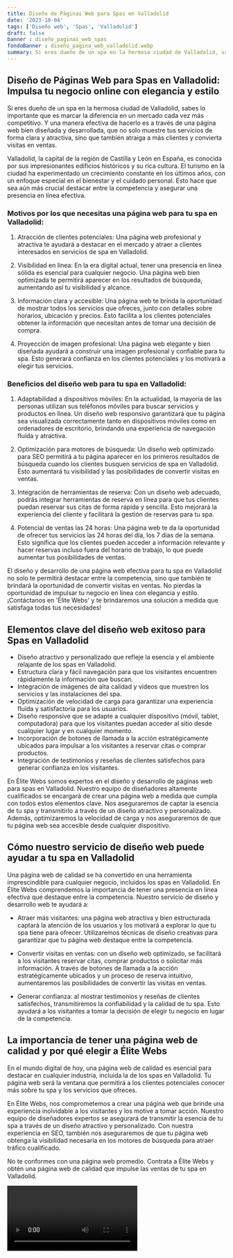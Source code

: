 ```yaml
---
title: Diseño de Páginas Web para Spas en Valladolid
date: '2023-10-04'
tags: ['Diseño web', 'Spas', 'Valladolid']
draft: false
banner : diseño_paginas_web_spas
fondoBanner : diseño_pagina_web_valladolid.webp
summary: Si eres dueño de un spa en la hermosa ciudad de Valladolid, sabes lo importante que es marcar la diferencia en un mercado cada vez más competitivo. Y una manera efectiva de hacerlo es a través de una página web bien diseñada y desarrollada, que no solo muestre tus servicios de forma clara y atractiva, sino que también atraiga a más clientes y convierta visitas en ventas.
---
```


## Diseño de Páginas Web para Spas en Valladolid: Impulsa tu negocio online con elegancia y estilo

Si eres dueño de un spa en la hermosa ciudad de Valladolid, sabes lo importante que es marcar la diferencia en un mercado cada vez más competitivo. Y una manera efectiva de hacerlo es a través de una página web bien diseñada y desarrollada, que no solo muestre tus servicios de forma clara y atractiva, sino que también atraiga a más clientes y convierta visitas en ventas.

Valladolid, la capital de la región de Castilla y León en España, es conocida por sus impresionantes edificios históricos y su rica cultura. El turismo en la ciudad ha experimentado un crecimiento constante en los últimos años, con un enfoque especial en el bienestar y el cuidado personal. Esto hace que sea aún más crucial destacar entre la competencia y asegurar una presencia en línea efectiva.

### Motivos por los que necesitas una página web para tu spa en Valladolid:

1. Atracción de clientes potenciales: Una página web profesional y atractiva te ayudará a destacar en el mercado y atraer a clientes interesados en servicios de spa en Valladolid.

2. Visibilidad en línea: En la era digital actual, tener una presencia en línea sólida es esencial para cualquier negocio. Una página web bien optimizada te permitirá aparecer en los resultados de búsqueda, aumentando así tu visibilidad y alcance.

3. Información clara y accesible: Una página web te brinda la oportunidad de mostrar todos los servicios que ofreces, junto con detalles sobre horarios, ubicación y precios. Esto facilita a los clientes potenciales obtener la información que necesitan antes de tomar una decisión de compra.

4. Proyección de imagen profesional: Una página web elegante y bien diseñada ayudará a construir una imagen profesional y confiable para tu spa. Esto generará confianza en los clientes potenciales y los motivará a elegir tus servicios.

### Beneficios del diseño web para tu spa en Valladolid:

1. Adaptabilidad a dispositivos móviles: En la actualidad, la mayoría de las personas utilizan sus teléfonos móviles para buscar servicios y productos en línea. Un diseño web responsivo garantizará que tu página sea visualizada correctamente tanto en dispositivos móviles como en ordenadores de escritorio, brindando una experiencia de navegación fluida y atractiva.

2. Optimización para motores de búsqueda: Un diseño web optimizado para SEO permitirá a tu página aparecer en los primeros resultados de búsqueda cuando los clientes busquen servicios de spa en Valladolid. Esto aumentará tu visibilidad y las posibilidades de convertir visitas en ventas.

3. Integración de herramientas de reserva: Con un diseño web adecuado, podrás integrar herramientas de reserva en línea para que tus clientes puedan reservar sus citas de forma rápida y sencilla. Esto mejorará la experiencia del cliente y facilitará la gestión de reservas para tu spa.

4. Potencial de ventas las 24 horas: Una página web te da la oportunidad de ofrecer tus servicios las 24 horas del día, los 7 días de la semana. Esto significa que los clientes pueden acceder a información relevante y hacer reservas incluso fuera del horario de trabajo, lo que puede aumentar tus posibilidades de ventas.

El diseño y desarrollo de una página web efectiva para tu spa en Valladolid no solo te permitirá destacar entre la competencia, sino que también te brindará la oportunidad de convertir visitas en ventas. No pierdas la oportunidad de impulsar tu negocio en línea con elegancia y estilo. ¡Contáctanos en 'Élite Webs' y te brindaremos una solución a medida que satisfaga todas tus necesidades!

<GifSeo />

<Cta />

## Elementos clave del diseño web exitoso para Spas en Valladolid

- Diseño atractivo y personalizado que refleje la esencia y el ambiente relajante de los spas en Valladolid.
- Estructura clara y fácil navegación para que los visitantes encuentren rápidamente la información que buscan.
- Integración de imágenes de alta calidad y vídeos que muestren los servicios y las instalaciones del spa.
- Optimización de velocidad de carga para garantizar una experiencia fluida y satisfactoria para los usuarios.
- Diseño responsive que se adapte a cualquier dispositivo (móvil, tablet, computadora) para que los visitantes puedan acceder al sitio desde cualquier lugar y en cualquier momento.
- Incorporación de botones de llamada a la acción estratégicamente ubicados para impulsar a los visitantes a reservar citas o comprar productos.
- Integración de testimonios y reseñas de clientes satisfechos para generar confianza en los visitantes.

En Élite Webs somos expertos en el diseño y desarrollo de páginas web para spas en Valladolid. Nuestro equipo de diseñadores altamente cualificados se encargará de crear una página web a medida que cumpla con todos estos elementos clave. Nos aseguraremos de captar la esencia de tu spa y transmitirlo a través de un diseño atractivo y personalizado. Además, optimizaremos la velocidad de carga y nos aseguraremos de que tu página web sea accesible desde cualquier dispositivo.

## Cómo nuestro servicio de diseño web puede ayudar a tu spa en Valladolid

Una página web de calidad se ha convertido en una herramienta imprescindible para cualquier negocio, incluidos los spas en Valladolid. En Élite Webs comprendemos la importancia de tener una presencia en línea efectiva que destaque entre la competencia. Nuestro servicio de diseño y desarrollo web te ayudará a:

- Atraer más visitantes: una página web atractiva y bien estructurada captará la atención de los usuarios y los motivará a explorar lo que tu spa tiene para ofrecer. Utilizaremos técnicas de diseño creativas para garantizar que tu página web destaque entre la competencia.

- Convertir visitas en ventas: con un diseño web optimizado, se facilitará a los visitantes reservar citas, comprar productos o solicitar más información. A través de botones de llamada a la acción estratégicamente ubicados y un proceso de reserva intuitivo, aumentaremos las posibilidades de convertir las visitas en ventas.

- Generar confianza: al mostrar testimonios y reseñas de clientes satisfechos, transmitiremos la confiabilidad y la calidad de tu spa. Esto ayudará a los visitantes a tomar la decisión de elegir tu negocio en lugar de la competencia.

## La importancia de tener una página web de calidad y por qué elegir a Élite Webs

En el mundo digital de hoy, una página web de calidad es esencial para destacar en cualquier industria, incluida la de los spas en Valladolid. Tu página web será la ventana que permitirá a los clientes potenciales conocer más sobre tu spa y los servicios que ofreces.

En Élite Webs, nos comprometemos a crear una página web que brinde una experiencia inolvidable a los visitantes y los motive a tomar acción. Nuestro equipo de diseñadores expertos se asegurará de transmitir la esencia de tu spa a través de un diseño atractivo y personalizado. Con nuestra experiencia en SEO, también nos aseguraremos de que tu página web obtenga la visibilidad necesaria en los motores de búsqueda para atraer tráfico cualificado.

No te conformes con una página web promedio. Contrata a Élite Webs y obtén una página web de calidad que impulse las ventas de tu spa en Valladolid.

<Video />

<CtaBot job='Spas' city='Valladolid'/>

<Gmaps query='Valladolid+españa+maps' />